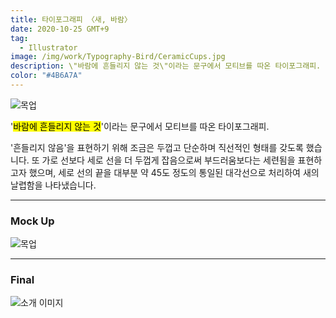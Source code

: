 ```yaml
---
title: 타이포그래피 〈새, 바람〉
date: 2020-10-25 GMT+9
tag:
  - Illustrator
image: /img/work/Typography-Bird/CeramicCups.jpg
description: \"바람에 흔들리지 않는 것\"이라는 문구에서 모티브를 따온 타이포그래피.
color: "#4B6A7A"
---
```


![목업](/img/work/Typography-Bird/CeramicCups.jpg)

'<mark>바람에 흔들리지 않는 것</mark>'이라는 문구에서 모티브를 따온 타이포그래피.

'흔들리지 않음'을 표현하기 위해 조금은 두껍고 단순하며 직선적인 형태를 갖도록 했습니다. 또 가로 선보다 세로 선을 더 두껍게 잡음으로써 부드러움보다는 세련됨을 표현하고자 했으며, 세로 선의 끝을 대부분 약 45도 정도의 통일된 대각선으로 처리하여 새의 날렵함을 나타냈습니다.

---

### Mock Up

![목업](/img/work/Typography-Bird/LetterCurvedPaper.jpg)

---

### Final

![소개 이미지](/img/work/Typography-Bird/bird-typo.jpg)
